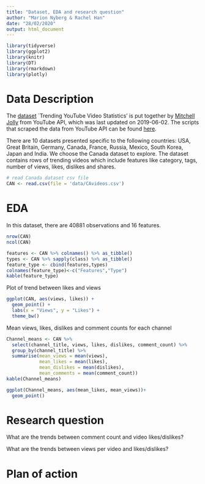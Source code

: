 ```yaml
---
title: "Dataset, EDA and research question"
author: "Marion Nyberg & Rachel Han"
date: "28/02/2020"
output: html_document
---
```

```r
library(tidyverse)
library(ggplot2)
library(knitr)
library(DT)
library(rmarkdown)
library(plotly)
```

# Data Description
The [dataset](https://www.kaggle.com/datasnaek/youtube-new) `Trending YouTube Video Statistics' is put together by [Mitchell Jolly](https://mitchelljolly.com/) from YouTube API, which was last updated on 2019-06-02. The scripts that scraped the data from YouTube API can be found [here](https://github.com/mitchelljy/Trending-YouTube-Scraper). 

There are 10 datasets presented specific to the following countries: USA, Great Britain, Germany, Canada, France, Russia, Mexico, South Korea, Japan and India. We choose the Canada dataset to explore. The dataset contains rows of trending videos which include features like category, tags, number of views, likes, dislikes and shares.



```r
# read Canada dataset csv file
CAN <- read.csv(file = 'data/CAvideos.csv')
```

# EDA

In this dataset, there are 40881 observations and 16 features.
```r
nrow(CAN)
ncol(CAN)
```


```r
features <- CAN %>% colnames() %>% as_tibble()
types <- CAN %>% sapply(class) %>% as_tibble()
feature_type <- cbind(features,types)
colnames(feature_type)<-c("Features","Type")
kable(feature_type)
```


Plot of trend between likes and views
```r
ggplot(CAN, aes(views, likes)) +
  geom_point() + 
  labs(x = "Views", y = "Likes") +
  theme_bw()
```


Mean views, likes, dislikes and comment counts for each channel
```r
Channel_means <- CAN %>%
  select(channel_title, views, likes, dislikes, comment_count) %>%
  group_by(channel_title) %>%
  summarise(mean_views = mean(views),
            mean_likes = mean(likes),
            mean_dislikes = mean(dislikes),
            mean_comments = mean(comment_count))
kable(Channel_means)

ggplot(Channel_means, aes(mean_likes, mean_views))+
  geom_point()
```

# Research question
What are the trends between comment count and video likes/dislikes?

What are the trends between views per video and likes/dislikes?


# Plan of action
